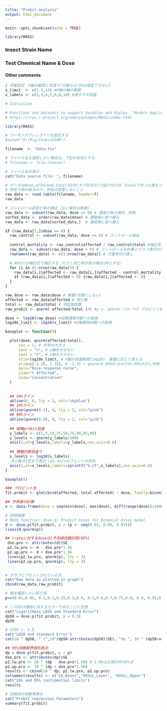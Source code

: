 ```yaml
---
title: "Probit analysis"
output: html_document
---
```

```r
knitr::opts_chunk$set(echo = TRUE)

library(MASS)
```

<!-- 
レポートに何か表示させるには，白い背景のところに#(半角空ける)の後に続けて書く
改行する時は1行空行を作る（下記参照）
-->

### Insect Strain Name

### Test Chemical Name & Dose

#### Other comments



```r
# 手動設定　X軸の範囲と目盛り(対数なので0は指定できない)
x_limit  <- c(1.5,14) #X軸の軸の範囲
x_labels <- c(2,3,4,5,6,8,10) #表示する目盛

```



```r
# Initialize

# Functions and datasets to support Venables and Ripley, "Modern Applied Statistics with S" (4th edition, 2002).
# https://cran.r-project.org/web/packages/MASS/index.html

library(MASS)

# ワーキングディレクトリを設定する
#setwd("D:\R\github\LD50R")

```


```r


filename  <- "data.tsv"

# ファイル名を選択したい場合は，下記を有効にする．
# filename <- file.choose()

# ファイル名の表示
cat("Data source file: ", filename)

# データはdose,affected,totalの3列(タブ区切り)で貼り付ける．Excelで作った表をコピペでも可能
# 列名で読み取るので，列名は変更しないこと
raw_data <- read.table(filename, header=T)
raw_data

# コントロール区死亡率の補正（ない場合は無視）
raw_data <- subset(raw_data, dose >= 0) # 濃度が負の場合、削除
sorted_data <- order(raw_data$dose) # 濃度順に並べ替え
raw_data <- raw_data[sorted_data,]  # 濃度順に並べ替え

if (raw_data[1,]$dose == 0) {
  raw_control <- subset(raw_data, dose == 0) # コントロール抽出
  
  control_mortality <- raw_control$affected / raw_control$total #補正死亡率計算
  raw_data <- subset(raw_data, dose > 0) # コントロールを計算とグラフ表示の対象から除外
  rownames(raw_data) <- c(1:nrow(raw_data)) # 行番号付け直し

  # Abottの補正式で補正する（ただし死亡率が負の場合は0とする）
  for (i in (1:nrow(raw_data))) {
    raw_data[i,]$affected <- raw_data[i,]$affected - control_mortality * raw_data[1,]$total
    if (raw_data[i,]$affected < 0) {raw_data[i,]$affected <- 0}
  }
}

raw_dose <- raw_data$dose # 薬量(対数にしない)
affected <- raw_data$affected # 死亡数
total <- raw_data$total # 供試個体数
raw_probit <- qnorm( affected/total )+5 #y <- qnorm( r/n )+5 プロビット変換

```



```r

dose <- log10(raw_dose) #試験濃度対数への変換
log10x_limit <- log10(x_limit) #X軸範囲対数への変換

baseplot <- function(){

  plot(dose, qnorm(affected/total),
      cex = 1, # 文字の大きさ
      yaxt = "n", # y軸をかかない
      xaxt = "n", # x軸をかかない
      xlim=log10x_limit, # X軸の目盛範囲(log10)　薬量に応じて変える
      ylim=c(-2.35, 2.35), # -2.35 < qnorm(0.0094)なので1%-99%の少し外側
      main="Dose-response curve",
      ylab="% Affected",
      xlab="Concentration"
  )
  
    
  ## 50%ライン
  abline(0, 0, lty = 2, col="skyblue")
  ## 10%ライン
  abline(qnorm(0.1), 0, lty = 2, col="pink") 
  ## 90%ライン
  abline(qnorm(0.9), 0, lty = 2, col="pink")
  
  ## 縦軸probit目盛
  y_labels <- c(1,5,10,25,50,75,90,95,99)
  y_levels <- qnorm(y_labels/100)
  axis(2,at=y_levels,labels=y_labels,cex.axis=0.6)
  
  ## 横軸対数目盛り
  x_levels <- log10(x_labels)
   #小数点1位まで表示 cex.axisはフォントの倍率
  axis(1,at=x_levels,labels=sprintf("%.1f",x_labels),cex.axis=0.6)
}

baseplot()

### プロビット法
fit.probit <- glm(cbind(affected, total-affected) ~ dose, family=binomial(probit)) 

## 予測値の計算
x <- data.frame(dose = seq(min(dose), max(dose), diff(range(dose))/1000))

# 回帰直線
# MASS function: dose.p; Predict Doses for Binomial Assay model 
d <- dose.p(fit.probit, p = (p <- seq(0.01, 0.99, 0.01)))
lines(d,qnorm(p))

## (rateに対するdoseの)予測値信頼区間(95%)
 dse.pro <- attributes(d)$SE
 p2.lw.pro <- d - dse.pro*1.96
 p2.up.pro <- d + dse.pro*1.96
 lines(p2.lw.pro, qnorm(p), lty = 3)
 lines(p2.up.pro, qnorm(p), lty = 3)
 
```

```r

# グラフにプロットされている点
cat("Raw data as plotted in graph")
cbind(raw_data,raw_probit)

# 値を確認したい死亡率
p=c(0.01,0.05, 0.1,0.2,0.25,0.3,0.4, 0.5,0.6,0.7,0.75,0.8, 0.9, 0.95,0.99)

# このSEは濃度に対するエラーであることに注意
cat("Logarithmic LD50 and Standard Error")
dp50 = dose.p(fit.probit, p = 0.5)
dp50

# LD50 +- S.E.
cat("LD50 and Standard Error")
cat(10 ^ dp50, " (",10^(dp50-attributes(dp50)$SE), "to ", 10 ^ (dp50+attributes(dp50)$SE), ")")  # ln10 = 2.3

## 95%信頼限界個別表示
dp = dose.p(fit.probit, p = p)
dse.pro <- attributes(dp)$SE
p2.lw.pro <- 10 ^ (dp - dse.pro*1.96) # 1.96は正規分布の5%点
p2.up.pro <- 10 ^ (dp + dse.pro*1.96) 
results <- cbind(10 ^ dp, p2.lw.pro, p2.up.pro)
colnames(results) <- c("LD_Doses","95%CL_Lower", "95%CL_Upper")
cat("LDs and 95% confidential limits")
results

# 回帰式の係数等表示
cat("Probit regression Parameters")
summary(fit.probit)

```

